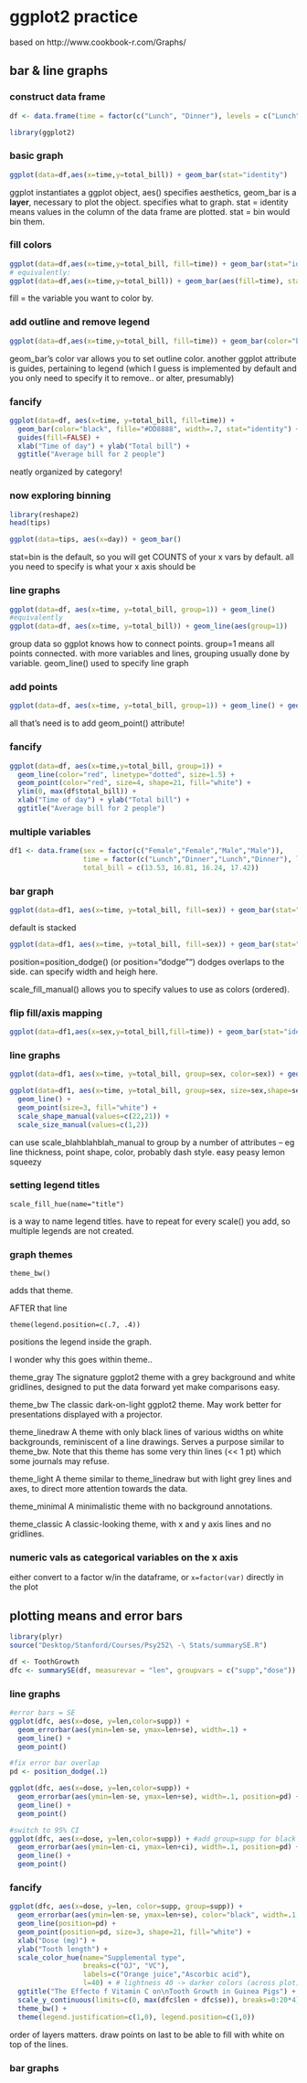 ggplot2 practice
=============================
based on http://www.cookbook-r.com/Graphs/

bar & line graphs
-----------------------------

### construct data frame
``` r
df <- data.frame(time = factor(c("Lunch", "Dinner"), levels = c("Lunch","Dinner")), total_bill = c(14.89, 17.23))

library(ggplot2)
```

### basic graph

``` r
ggplot(data=df,aes(x=time,y=total_bill)) + geom_bar(stat="identity")
```

ggplot instantiates a ggplot object, aes() specifies aesthetics, geom_bar is a **layer**, necessary to plot the object. specifies what to graph. stat = identity means values in the column of the data frame are plotted. stat = bin would bin them.

### fill colors

``` r
ggplot(data=df,aes(x=time,y=total_bill, fill=time)) + geom_bar(stat="identity")
# equivalently:
ggplot(data=df,aes(x=time,y=total_bill)) + geom_bar(aes(fill=time), stat="identity")
```

fill = the variable you want to color by.

### add outline and remove legend
``` r
ggplot(data=df,aes(x=time,y=total_bill, fill=time)) + geom_bar(color="black", stat="identity") + guides(fill=FALSE)
```

geom_bar's color var allows you to set outline color.
another ggplot attribute is guides, pertaining to legend (which I guess is implemented by default and you only need to specify it to remove.. or alter, presumably)

### fancify 

``` r
ggplot(data=df, aes(x=time, y=total_bill, fill=time)) + 
  geom_bar(color="black", fille="#DD8888", width=.7, stat="identity") +
  guides(fill=FALSE) +
  xlab("Time of day") + ylab("Total bill") + 
  ggtitle("Average bill for 2 people")
```

neatly organized by category!

### now exploring binning

``` r
library(reshape2)
head(tips)

ggplot(data=tips, aes(x=day)) + geom_bar()
```

stat=bin is the default, so you will get COUNTS of your x vars by default. all you need to specify is what your x axis should be

### line graphs

``` r
ggplot(data=df, aes(x=time, y=total_bill, group=1)) + geom_line()
#equivalently
ggplot(data=df, aes(x=time, y=total_bill)) + geom_line(aes(group=1))
```

group data so ggplot knows how to connect points. group=1 means all points connected. with more variables and lines, grouping usually done by variable. geom_line() used to specify line graph

### add points

``` r
ggplot(data=df, aes(x=time, y=total_bill, group=1)) + geom_line() + geom_point()
```

all that's need is to add geom_point() attribute!

### fancify

``` r
ggplot(data=df, aes(x=time,y=total_bill, group=1)) +
  geom_line(color="red", linetype="dotted", size=1.5) +
  geom_point(color="red", size=4, shape=21, fill="white") +
  ylim(0, max(df$total_bill)) + 
  xlab("Time of day") + ylab("Total bill") +
  ggtitle("Average bill for 2 people")
```

### multiple variables

``` r
df1 <- data.frame(sex = factor(c("Female","Female","Male","Male")),
                  time = factor(c("Lunch","Dinner","Lunch","Dinner"), levels=c("Lunch","Dinner")),
                  total_bill = c(13.53, 16.81, 16.24, 17.42))
```

### bar graph

``` r
ggplot(data=df1, aes(x=time, y=total_bill, fill=sex)) + geom_bar(stat="identity")
```

default is stacked

``` r
ggplot(data=df1, aes(x=time, y=total_bill, fill=sex)) + geom_bar(stat="identity", position="dodge", color="black") + scale_fill_manual(values=c("#999999","#E69F00"))
```

position=position_dodge() (or position="dodge"") dodges overlaps to the side. can specify width and heigh here. 

scale\_fill_manual() allows you to specify values to use as colors (ordered).

### flip fill/axis mapping

``` r
ggplot(data=df1,aes(x=sex,y=total_bill,fill=time)) + geom_bar(stat="identity",position="dodge")
```

### line graphs

``` r
ggplot(data=df1, aes(x=time, y=total_bill, group=sex, color=sex)) + geom_line() + geom_point()

ggplot(data=df1, aes(x=time, y=total_bill, group=sex, size=sex,shape=sex)) +
  geom_line() +
  geom_point(size=3, fill="white") +
  scale_shape_manual(values=c(22,21)) + 
  scale_size_manual(values=c(1,2))
```

can use scale\_blahblahblah_manual to group by a number of attributes -- eg line thickness, point shape, color, probably dash style. easy peasy lemon squeezy

### setting legend titles

` scale_fill_hue(name="title")`

is a way to name legend titles. have to repeat for every scale() you add, so multiple legends are not created.




### graph themes

`theme_bw()` 

adds that theme.

AFTER that line

`theme(legend.position=c(.7, .4))`

positions the legend inside the graph.

I wonder why this goes within theme.. 



theme_gray
The signature ggplot2 theme with a grey background and white gridlines, designed to put the data forward yet make comparisons easy.

theme_bw
The classic dark-on-light ggplot2 theme. May work better for presentations displayed with a projector.

theme_linedraw
A theme with only black lines of various widths on white backgrounds, reminiscent of a line drawings. Serves a purpose similar to theme_bw. Note that this theme has some very thin lines (<< 1 pt) which some journals may refuse.

theme_light
A theme similar to theme_linedraw but with light grey lines and axes, to direct more attention towards the data.

theme_minimal
A minimalistic theme with no background annotations.

theme_classic
A classic-looking theme, with x and y axis lines and no gridlines.


### numeric vals as categorical variables on the x axis

either convert to a factor w/in the dataframe, or `x=factor(var)` directly in the plot

plotting means and error bars
-----------------------------

``` r
library(plyr)
source("Desktop/Stanford/Courses/Psy252\ -\ Stats/summarySE.R")

df <- ToothGrowth
dfc <- summarySE(df, measurevar = "len", groupvars = c("supp","dose"))
```

### line graphs

``` r
#error bars = SE
ggplot(dfc, aes(x=dose, y=len,color=supp)) + 
  geom_errorbar(aes(ymin=len-se, ymax=len+se), width=.1) +
  geom_line() +
  geom_point()

#fix error bar overlap
pd <- position_dodge(.1)

ggplot(dfc, aes(x=dose, y=len,color=supp)) + 
  geom_errorbar(aes(ymin=len-se, ymax=len+se), width=.1, position=pd) +
  geom_line() +
  geom_point()

#switch to 95% CI
ggplot(dfc, aes(x=dose, y=len,color=supp)) + #add group=supp for black error bars
  geom_errorbar(aes(ymin=len-ci, ymax=len+ci), width=.1, position=pd) + #add color="black" (not in aes())
  geom_line() +
  geom_point()
```

### fancify

``` r
ggplot(dfc, aes(x=dose, y=len, color=supp, group=supp)) +
  geom_errorbar(aes(ymin=len-se, ymax=len+se), color="black", width=.1, position=pd) +
  geom_line(position=pd) +
  geom_point(position=pd, size=3, shape=21, fill="white") +
  xlab("Dose (mg)") +
  ylab("Tooth length") +
  scale_color_hue(name="Supplemental type",
                  breaks=c("OJ", "VC"),
                  labels=c("Orange juice","Ascorbic acid"),
                  l=40) + # lightness 40 -> darker colors (across plot)
  ggtitle("The Effecto f Vitamin C on\nTooth Growth in Guinea Pigs") +
  scale_y_continuous(limits=c(0, max(dfc$len + dfc$se)), breaks=0:20*4) +
  theme_bw() +
  theme(legend.justification=c(1,0), legend.position=c(1,0))
```

order of layers matters. draw points on last to be able to fill with white on top of the lines.

### bar graphs


